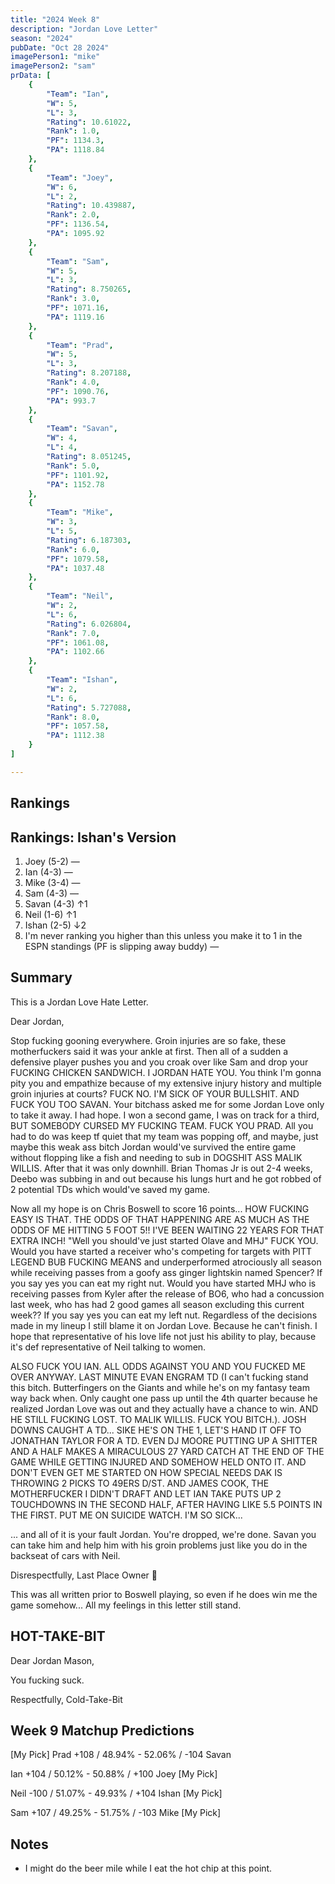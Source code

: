 ```yaml
---
title: "2024 Week 8"
description: "Jordan Love Letter"
season: "2024"
pubDate: "Oct 28 2024"
imagePerson1: "mike"
imagePerson2: "sam"
prData: [
    {
        "Team": "Ian",
        "W": 5,
        "L": 3,
        "Rating": 10.61022,
        "Rank": 1.0,
        "PF": 1134.3,
        "PA": 1118.84
    },
    {
        "Team": "Joey",
        "W": 6,
        "L": 2,
        "Rating": 10.439887,
        "Rank": 2.0,
        "PF": 1136.54,
        "PA": 1095.92
    },
    {
        "Team": "Sam",
        "W": 5,
        "L": 3,
        "Rating": 8.750265,
        "Rank": 3.0,
        "PF": 1071.16,
        "PA": 1119.16
    },
    {
        "Team": "Prad",
        "W": 5,
        "L": 3,
        "Rating": 8.207188,
        "Rank": 4.0,
        "PF": 1090.76,
        "PA": 993.7
    },
    {
        "Team": "Savan",
        "W": 4,
        "L": 4,
        "Rating": 8.051245,
        "Rank": 5.0,
        "PF": 1101.92,
        "PA": 1152.78
    },
    {
        "Team": "Mike",
        "W": 3,
        "L": 5,
        "Rating": 6.187303,
        "Rank": 6.0,
        "PF": 1079.58,
        "PA": 1037.48
    },
    {
        "Team": "Neil",
        "W": 2,
        "L": 6,
        "Rating": 6.026804,
        "Rank": 7.0,
        "PF": 1061.08,
        "PA": 1102.66
    },
    {
        "Team": "Ishan",
        "W": 2,
        "L": 6,
        "Rating": 5.727088,
        "Rank": 8.0,
        "PF": 1057.58,
        "PA": 1112.38
    }
]

---
```



## Rankings

<PowerRankingTable client:load data={frontmatter.prData} />

## Rankings: Ishan's Version

1. Joey (5-2) —
2. Ian (4-3) —
3. Mike (3-4) —
4. Sam (4-3) —
5. Savan (4-3) ↑1
6. Neil (1-6) ↑1
7. Ishan (2-5) ↓2
8. I'm never ranking you higher than this unless you make it to 1 in the ESPN standings (PF is slipping away buddy) —

## Summary

This is a Jordan Love Hate Letter.

Dear Jordan,

Stop fucking gooning everywhere. Groin injuries are so fake, these motherfuckers said it was your ankle at first. Then all of a sudden a defensive
player pushes you and you croak over like Sam and drop your FUCKING CHICKEN SANDWICH. I JORDAN HATE YOU. You think I'm gonna pity you and empathize
because of my extensive injury history and multiple groin injuries at courts? FUCK NO. I'M SICK OF YOUR BULLSHIT. AND FUCK YOU TOO SAVAN. Your bitchass
asked me for some Jordan Love only to take it away. I had hope. I won a second game, I was on track for a third, BUT SOMEBODY CURSED MY FUCKING TEAM.
FUCK YOU PRAD. All you had to do was keep tf quiet that my team was popping off, and maybe, just maybe this weak ass bitch Jordan would've survived
the entire game without flopping like a fish and needing to sub in DOGSHIT ASS MALIK WILLIS. After that it was only downhill. Brian Thomas Jr is out
2-4 weeks, Deebo was subbing in and out because his lungs hurt and he got robbed of 2 potential TDs which would've saved my game. 

Now all my hope is on Chris Boswell to score 16 points... HOW FUCKING EASY IS THAT. THE ODDS OF THAT HAPPENING ARE AS MUCH AS THE ODDS OF ME HITTING 
5 FOOT 5!! I'VE BEEN WAITING 22 YEARS FOR THAT EXTRA INCH! "Well you should've just started Olave and MHJ" FUCK YOU. Would you have started a receiver 
who's competing for targets with PITT LEGEND BUB FUCKING MEANS and underperformed atrociously all season while receiving passes from a goofy ass ginger 
lightskin named Spencer? If you say yes you can eat my right nut. Would you have started MHJ who is receiving passes from Kyler after the release of BO6, 
who had a concussion last week, who has had 2 good games all season excluding this current week?? If you say yes you can eat my left nut. Regardless of 
the decisions made in my lineup I still blame it on Jordan Love. Because he can't finish. I hope that representative of his love life not just his ability 
to play, because it's def representative of Neil talking to women. 

ALSO FUCK YOU IAN. ALL ODDS AGAINST YOU AND YOU FUCKED ME OVER ANYWAY. LAST MINUTE EVAN ENGRAM TD (I can't fucking stand this bitch. Butterfingers on
the Giants and while he's on my fantasy team way back when. Only caught one pass up until the 4th quarter because he realized Jordan Love was out and
they actually have a chance to win. AND HE STILL FUCKING LOST. TO MALIK WILLIS. FUCK YOU BITCH.). JOSH DOWNS CAUGHT A TD... SIKE HE'S ON THE 1, LET'S 
HAND IT OFF TO JONATHAN TAYLOR FOR A TD. EVEN DJ MOORE PUTTING UP A SHITTER AND A HALF MAKES A MIRACULOUS 27 YARD CATCH AT THE END OF THE GAME WHILE 
GETTING INJURED AND SOMEHOW HELD ONTO IT. AND DON'T EVEN GET ME STARTED ON HOW SPECIAL NEEDS DAK IS THROWING 2 PICKS TO 49ERS D/ST. AND JAMES COOK,
THE MOTHERFUCKER I DIDN'T DRAFT AND LET IAN TAKE PUTS UP 2 TOUCHDOWNS IN THE SECOND HALF, AFTER HAVING LIKE 5.5 POINTS IN THE FIRST. PUT ME ON SUICIDE
WATCH. I'M SO SICK...

... and all of it is your fault Jordan. You're dropped, we're done. Savan you can take him and help him with his groin problems just like you do in
the backseat of cars with Neil.

Disrespectfully,
Last Place Owner 🖕

This was all written prior to Boswell playing, so even if he does win me the game somehow... All my feelings in this letter still stand.

## HOT-TAKE-BIT

Dear Jordan Mason,

You fucking suck.

Respectfully,
Cold-Take-Bit

## Week 9 Matchup Predictions

[My Pick] Prad +108 / 48.94% - 52.06% / -104 Savan

Ian +104 / 50.12% - 50.88% / +100 Joey [My Pick]

Neil -100 / 51.07% - 49.93% / +104 Ishan [My Pick]

Sam +107 / 49.25% - 51.75% / -103 Mike [My Pick]

## Notes

* I might do the beer mile while I eat the hot chip at this point.